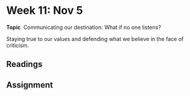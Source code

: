 # Week 11: Nov 5

<div class="boxed">
**Topic** \ Communicating our destination: What if no one listens?</div>

Staying true to our values and defending what we believe in the face of criticism.

## Readings

## Assignment
